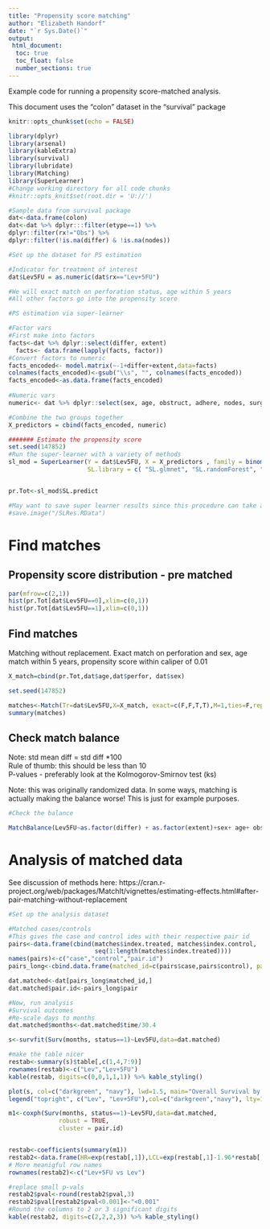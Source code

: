 ---
title: "Propensity score matching"
author: "Elizabeth Handorf"
date: "`r Sys.Date()`"
output: 
 html_document:
  toc: true
  toc_float: false
  number_sections: true
---

Example code for running a propensity score-matched analysis.  

This document uses the "colon" dataset in the "survival" package

```{r setup, include=FALSE}
knitr::opts_chunk$set(echo = FALSE)

library(dplyr)
library(arsenal)
library(kableExtra)
library(survival)
library(lubridate)
library(Matching)
library(SuperLearner)
#Change working directory for all code chunks
#knitr::opts_knit$set(root.dir = 'U://')

#Sample data from survival package
dat<-data.frame(colon)
dat<-dat %>% dplyr:::filter(etype==1) %>%
dplyr::filter(rx!="Obs") %>%
dplyr::filter(!is.na(differ) & !is.na(nodes))

```

```{r }

#Set up the dataset for PS estimation

#Indicator for treatment of interest
dat$Lev5FU = as.numeric(dat$rx=="Lev+5FU")

#We will exact match on perforation status, age within 5 years
#All other factors go into the propensity score

#PS estimation via super-learner

#Factor vars
#First make into factors
facts<-dat %>% dplyr::select(differ, extent) 
  facts<- data.frame(lapply(facts, factor))
#Convert factors to numeric
facts_encoded<- model.matrix(~-1+differ+extent,data=facts)
colnames(facts_encoded)<-gsub("\\s", "", colnames(facts_encoded)) 
facts_encoded<-as.data.frame(facts_encoded)
  
#Numeric vars
numeric<- dat %>% dplyr::select(sex, age, obstruct, adhere, nodes, surg)

#Combine the two groups together
X_predictors = cbind(facts_encoded, numeric)

####### Estimate the propensity score
set.seed(147852)
#Run the super-learner with a variety of methods
sl_mod = SuperLearner(Y = dat$Lev5FU, X = X_predictors , family = binomial(),
                      SL.library = c( "SL.glmnet", "SL.randomForest", "SL.bartMachine","SL.ksvm","SL.xgboost"))


pr.Tot<-sl_mod$SL.predict

#May want to save super learner results since this procedure can take a while
#save.image("/SLRes.RData")


```

# Find matches


## Propensity score distribution - pre matched
```{r }

par(mfrow=c(2,1))
hist(pr.Tot[dat$Lev5FU==0],xlim=c(0,1))
hist(pr.Tot[dat$Lev5FU==1],xlim=c(0,1))
```

## Find matches

Matching without replacement. Exact match on perforation and sex, age match within 5 years, propensity score within caliper of 0.01

```{r }

X_match=cbind(pr.Tot,dat$age,dat$perfor, dat$sex)

set.seed(147852)

matches<-Match(Tr=dat$Lev5FU,X=X_match, exact=c(F,F,T,T),M=1,ties=F,replace=F,caliper=c(.01,5,0,0))
summary(matches)

```

## Check match balance

Note: std mean diff = std diff *100  
Rule of thumb: this should be less than 10  
P-values - preferably look at the  Kolmogorov-Smirnov test (ks)  
  
Note: this was originally randomized data.  In some ways, matching is actually making the balance worse!  This is just for example purposes.  

```{r }
#Check the balance

MatchBalance(Lev5FU~as.factor(differ) + as.factor(extent)+sex+ age+ obstruct+ adhere+ nodes+ surg+perfor, data = dat, match.out = matches, ks=TRUE)
```

# Analysis of matched data

See discussion of methods here:
https://cran.r-project.org/web/packages/MatchIt/vignettes/estimating-effects.html#after-pair-matching-without-replacement

```{r, results='asis' }

#Set up the analysis dataset

#Matched cases/controls
#This gives the case and control ides with their respective pair id
pairs<-data.frame(cbind(matches$index.treated, matches$index.control,
                        seq(1:length(matches$index.treated))))
names(pairs)<-c("case","control","pair.id")
pairs_long<-cbind.data.frame(matched_id=c(pairs$case,pairs$control), pair=c(pairs$pair.id,pairs$pair.id))

dat.matched<-dat[pairs_long$matched_id,]
dat.matched$pair.id<-pairs_long$pair

#Now, run analysis
#Survival outcomes
#Re-scale days to months
dat.matched$months<-dat.matched$time/30.4

s<-survfit(Surv(months, status==1)~Lev5FU,data=dat.matched)

#make the table nicer
restab<-summary(s)$table[,c(1,4,7:9)]
rownames(restab)<-c("Lev","Lev+5FU")
kable(restab, digits=c(0,0,1,1,1)) %>% kable_styling()

plot(s, col=c("darkgreen", "navy"), lwd=1.5, main="Overall Survival by treatment type (matched)", xlab="Months")
legend("topright", c("Lev", "Lev+5FU"),col=c("darkgreen","navy"), lty=1)

m1<-coxph(Surv(months, status==1)~Lev5FU,data=dat.matched,
              robust = TRUE, 
              cluster = pair.id)


restab<-coefficients(summary(m1))
restab2<-data.frame(HR=exp(restab[,1]),LCL=exp(restab[,1]-1.96*restab[,3]),UCL=exp(restab[,1]+1.96*restab[,3]),pval=restab[,5])
# More meanigful row names
rownames(restab2)<-c("Lev+5FU vs Lev")

#replace small p-vals
restab2$pval<-round(restab2$pval,3)
restab2$pval[restab2$pval<0.001]<-"<0.001"
#Round the columns to 2 or 3 significant digits
kable(restab2, digits=c(2,2,2,3)) %>% kable_styling()

```

